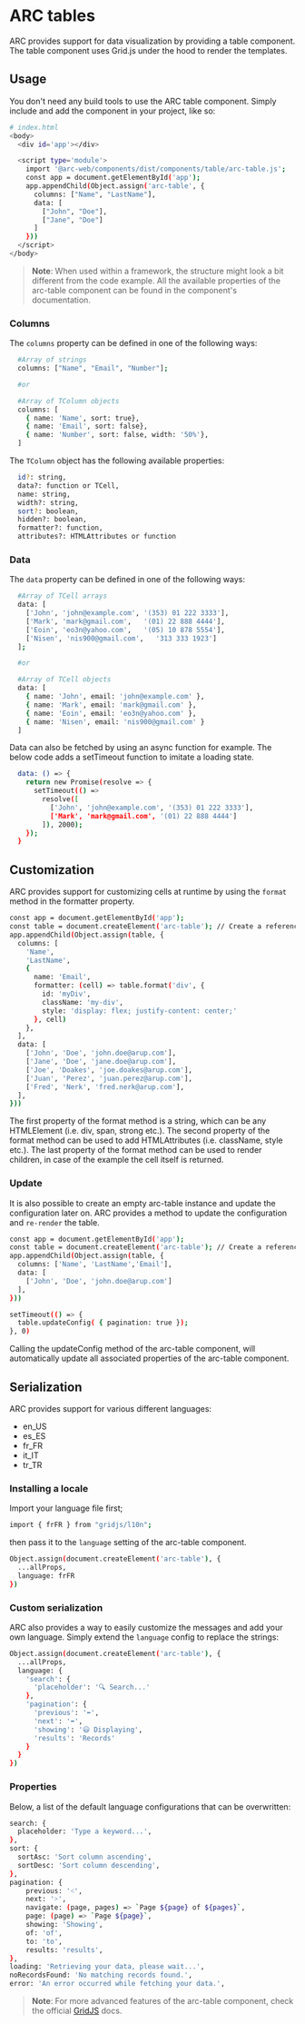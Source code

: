 
<Meta title="Tables"/>

# ARC tables
ARC provides support for data visualization by providing a table component.
The table component uses Grid.js under the hood to render the templates.

## Usage
You don't need any build tools to use the ARC table component.
Simply include and add the component in your project, like so:
```bash
# index.html
<body>
  <div id='app'></div>

  <script type='module'>
    import '@arc-web/components/dist/components/table/arc-table.js';
    const app = document.getElementById('app');
    app.appendChild(Object.assign('arc-table', {
      columns: ["Name", "LastName"],
      data: [
        ["John", "Doe"],
        ["Jane", "Doe"]
      ]
    }))
  </script>
</body>
```

> **Note**: When used within a framework, the structure might look a bit different from the code example.
All the available properties of the arc-table component can be found in the component's documentation.

### Columns
The `columns` property can be defined in one of the following ways:
```bash
  #Array of strings
  columns: ["Name", "Email", "Number"];

  #or

  #Array of TColumn objects
  columns: [
    { name: 'Name', sort: true},
    { name: 'Email', sort: false},
    { name: 'Number', sort: false, width: '50%'},
  ]
```

The `TColumn` object has the following available properties:
```bash
  id?: string,
  data?: function or TCell,
  name: string,
  width?: string,
  sort?: boolean,
  hidden?: boolean,
  formatter?: function,
  attributes?: HTMLAttributes or function
```

### Data
The `data` property can be defined in one of the following ways:
```bash
  #Array of TCell arrays
  data: [
    ['John', 'john@example.com', '(353) 01 222 3333'],
    ['Mark', 'mark@gmail.com',   '(01) 22 888 4444'],
    ['Eoin', 'eo3n@yahoo.com',   '(05) 10 878 5554'],
    ['Nisen', 'nis900@gmail.com',   '313 333 1923']
  ];

  #or

  #Array of TCell objects
  data: [
    { name: 'John', email: 'john@example.com' },
    { name: 'Mark', email: 'mark@gmail.com' },
    { name: 'Eoin', email: 'eo3n@yahoo.com' },
    { name: 'Nisen', email: 'nis900@gmail.com' }
  ]
```

Data can also be fetched by using an async function for example.
The below code adds a setTimeout function to imitate a loading state.
```bash
  data: () => {
    return new Promise(resolve => {
      setTimeout(() =>
        resolve([
          ['John', 'john@example.com', '(353) 01 222 3333'],
          ['Mark', 'mark@gmail.com', '(01) 22 888 4444']
        ]), 2000);
    });
  }
```

## Customization
ARC provides support for customizing cells at runtime by using the `format` method in the formatter property.

```bash
const app = document.getElementById('app');
const table = document.createElement('arc-table'); // Create a reference to the arc-table to get access to the built-in methods.
app.appendChild(Object.assign(table, {
  columns: [
    'Name',
    'LastName',
    {
      name: 'Email',
      formatter: (cell) => table.format('div', {
        id: 'myDiv',
        className: 'my-div',
        style: 'display: flex; justify-content: center;'
      }, cell)
    },
  ],
  data: [
    ['John', 'Doe', 'john.doe@arup.com'],
    ['Jane', 'Doe', 'jane.doe@arup.com'],
    ['Joe', 'Doakes', 'joe.doakes@arup.com'],
    ['Juan', 'Perez', 'juan.perez@arup.com'],
    ['Fred', 'Nerk', 'fred.nerk@arup.com'],
  ],
}))
```
The first property of the format method is a string, which can be any HTMLElement (i.e. div, span, strong etc.).
The second property of the format method can be used to add HTMLAttributes (i.e. className, style etc.).
The last property of the format method can be used to render children, in case of the example the cell itself is returned.

### Update
It is also possible to create an empty arc-table instance and update the configuration later on.
ARC provides a method to update the configuration and `re-render` the table.
```bash
const app = document.getElementById('app');
const table = document.createElement('arc-table'); // Create a reference to the arc-table to get access to the built-in methods.
app.appendChild(Object.assign(table, {
  columns: ['Name', 'LastName','Email'],
  data: [
    ['John', 'Doe', 'john.doe@arup.com']
  ],
}))

setTimeout(() => {
  table.updateConfig( { pagination: true });
}, 0)
```

Calling the updateConfig method of the arc-table component,
will automatically update all associated properties of the arc-table component.

## Serialization
ARC provides support for various different languages:
* en_US
* es_ES
* fr_FR
* it_IT
* tr_TR

### Installing a locale
Import your language file first;
```bash
import { frFR } from "gridjs/l10n";
```

then pass it to the `language` setting of the arc-table component.
```bash
Object.assign(document.createElement('arc-table'), {
  ...allProps,
  language: frFR
})
```

### Custom serialization
ARC also provides a way to easily customize the messages and add your own language.
Simply extend the `language` config to replace the strings:

```bash
Object.assign(document.createElement('arc-table'), {
  ...allProps,
  language: {
    'search': {
      'placeholder': '🔍 Search...'
    },
    'pagination': {
      'previous': '⬅️',
      'next': '➡️',
      'showing': '😃 Displaying',
      'results': 'Records'
    }
  }
})
```

### Properties
Below, a list of the default language configurations that can be overwritten:
```bash
search: {
  placeholder: 'Type a keyword...',
},
sort: {
  sortAsc: 'Sort column ascending',
  sortDesc: 'Sort column descending',
},
pagination: {
    previous: '˂',
    next: '˃',
    navigate: (page, pages) => `Page ${page} of ${pages}`,
    page: (page) => `Page ${page}`,
    showing: 'Showing',
    of: 'of',
    to: 'to',
    results: 'results',
},
loading: 'Retrieving your data, please wait...',
noRecordsFound: 'No matching records found.',
error: 'An error occurred while fetching your data.',
```

> **Note**: For more advanced features of the arc-table component,
check the official [GridJS](https://gridjs.io/docs/examples/cell-formatting) docs.

